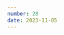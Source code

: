 ```yaml
---
number: 28
date: 2023-11-05
---
```



<Title title={`Issue ${frontmatter.number}`} date={frontmatter.date} />

<NewsletterSponsorSlot
  title="Put your mobile releases on autopilot."
  promotionLink="https://get.runway.team/get-started?utm_campaign%3DiOS%20CI%20Newsletter%26utm_medium%3Dweb%26utm_source%3DiOS%20CI%20Newsletter%20Issue%2028%26utm_content%3Dnov_5_23"
/>

Hey everyone! 👋 Welcome to the **twenty-eigth issue** of the iOS CI Newsletter. Hope you've had a great couple of weeks!

I am especially excited about this issue as it features a mixture of content from the community ranging from **amazing updates to open-source projects** to running Swift projects on **non-Apple platforms** like Windows or AWS amazonlinux runners!

I love how far Swift is going as a language and how much you can do with it these days! 🎉

## [🚀 Making your Swift tools available on Windows](https://www.polpiella.dev/running-swift-on-widnows-with-gha)

Do you have a **Swift command-line tool** and want to make it available for **Windows** users? Well, you'll be happy to know that you don't have to rewrite your program in a different language or **even own a Windows machine** to do so!

As I show you in this article, all you need is a CI/CD pipeline capable of spinning up a Windows runner and installing a Swift toolchain on it!

## [🎉 Fastlane officially moves to the Mobile Native Foundation](https://github.com/MobileNativeFoundation/discussions/discussions/194#discussioncomment-7406759)

We had an amazing update from [Paul Beusterien](https://twitter.com/paulbeusterien) on the topic of moving [Fastlane](https://twitter.com/FastlaneTools)'s ownership from Google, who weren't actively maintaining it, over to the [Mobile Native Foundation](https://twitter.com/mobilenativefdn).

This move is going to help [Fastlane](https://twitter.com/FastlaneTools) massively and I want to give a massive shout-out to [Josh](https://twitter.com/joshdholtz), [Paul](https://twitter.com/paulbeusterien), [Keith](https://twitter.com/SmileyKeith) and everyone else involved for their work to make this happen ❤️.

## [⭐️ Stellar: The idea of Swift replacement for Fastlane](https://albertodebortoli.com/2023/10/29/the-idea-of-a-fastlane-replacement/)

While I love [Fastlane](http://twitter.com/FastlaneTools) and I use it extensively on **my day-to-day** both on work and personal projects, I am not the biggest fan of **ruby** (the language Fastlane is built on top of) and I prefer to use **Swift for tools** as much as possible.

So when [Alberto de Bortoli](https://twitter.com/albertodebo) told me about this idea he and some colleagues at [Just Eat](https://twitter.com/JET_technology) were exploring to build an alternative to Fastlane built exclusively in Swift, I thought it was very interesting. While they are not focusing on making the project ready for production at the moment, they have **open-sourced the code** for everyone to contribute and take a look 👀.

## [🚴 Behind the scenes of the Glovo iOS app](https://tuist.io/blog/2023/11/03/glovo/)

As you might know from the last issue of the newsletter, I started working for [a Spanish company called Glovo](https://twitter.com/glovo) a couple of weeks ago and I was over the moon when I saw this interview with my colleague [David Cacenabes](https://www.linkedin.com/in/cvdavid/?locale=en_US) on [Tuist](https://twitter.com/tuistio)'s blog.

In the interview, [David](https://www.linkedin.com/in/cvdavid/?locale=en_US) goes through how **modularity**, **efficient processes** and **tooling** are helping [Glovo](https://twitter.com/glovo) achieve their goals and ensure a great user experience.

## [📹 \[NSLondon\] Serverless in Swift Like a Breeze](https://www.youtube.com/watch?v=D4qSv_fhQIo&t=4s)

At this year's [SwiftLeeds conference](https://twitter.com/swift_leeds) and after a long time of following each other online, I finally met [Andrea Scuderi](https://twitter.com/andreascuderi13) in person for the first time and we had a great chat about **Swift**, **AWS** and **serverless computing**. I have been a fan of his project [Breeze](https://github.com/swift-sprinter/Breeze) for quite some time and it indeed makes **developing Swift AWS serverless APIs a lot simpler**!

During this talk at [NSLondon](https://twitter.com/NSLondonMeetup), he goes through how to use [Breeze](https://github.com/swift-sprinter/Breeze) to create serverless APIs using Swift and AWS 🎉

[Unsubscribe]([unsubscribe]) | [View in the browser](https://www.polpiella.dev/newsletter/28)
